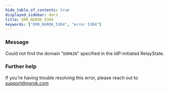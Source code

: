 ```yaml
---
hide_table_of_contents: true
displayed_sidebar: docs
title: ERR_NGROK_5304
keywords: ["ERR_NGROK_5304", "error 5304"]
---
```


### Message

Could not find the domain "`DOMAIN`" specified in the IdP-initiated RelayState.

### Further help

If you're having trouble resolving this error, please reach out to [support@ngrok.com](mailto:support@ngrok.com?subject=Help%20with%20ERR_NGROK_5304)
